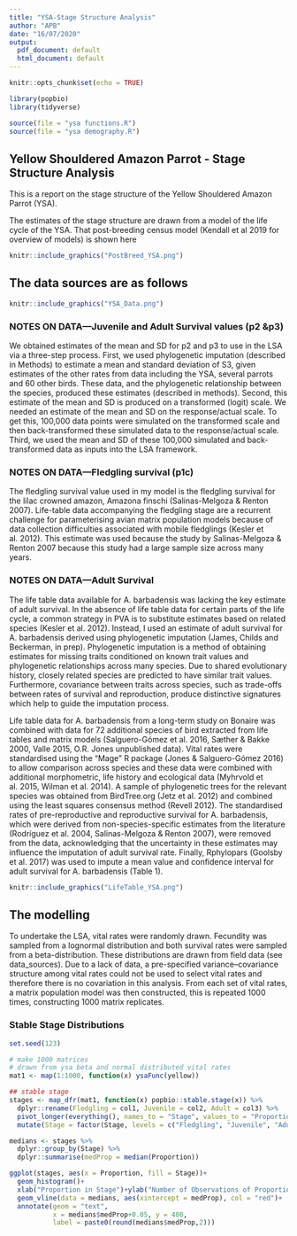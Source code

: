 ```yaml
---
title: "YSA-Stage Structure Analysis"
author: "APB"
date: "16/07/2020"
output:
  pdf_document: default
  html_document: default
---
```


```r
knitr::opts_chunk$set(echo = TRUE)

library(popbio)
library(tidyverse) 

source(file = "ysa functions.R")
source(file = "ysa demography.R")
```

## Yellow Shouldered Amazon Parrot - Stage Structure Analysis

This is a report on the stage structure of the Yellow Shouldered Amazon Parrot (YSA).

The estimates of the stage structure are drawn from a model of the life cycle of the YSA.  That post-breeding census model (Kendall et al 2019 for overview of models) is shown here


```r
knitr::include_graphics("PostBreed_YSA.png")
```

## The data sources are as follows

```r
knitr::include_graphics("YSA_Data.png")
```

### NOTES ON DATA---Juvenile and Adult Survival values (p2 &p3)

We obtained estimates of the mean and SD for p2 and p3 to use in the LSA via a three-step process. First, we used phylogenetic imputation (described in Methods) to estimate a mean and standard deviation of S3, given estimates of the other rates from data including the YSA, several parrots and 60 other birds.  These data, and the phylogenetic relationship between the species, produced these estimates (described in methods). Second, this estimate of the mean and SD is produced on a transformed (logit) scale.  We needed an estimate of the mean and SD on the response/actual scale. To get this, 100,000 data points were simulated on the transformed scale and then back-transformed these simulated data to the response/actual scale.  Third, we used the mean and SD of these 100,000 simulated and back-transformed data as inputs into the LSA framework.

### NOTES ON DATA---Fledgling survival (p1c)

The fledgling survival value used in my model is the fledgling survival for the lilac crowned amazon, Amazona finschi (Salinas-Melgoza & Renton 2007). Life-table data accompanying the fledgling stage are a recurrent challenge for parameterising avian matrix population models because of data collection difficulties associated with mobile fledglings (Kesler et al. 2012). This estimate was used because the study by Salinas-Melgoza & Renton 2007 because this study had a large sample size across many years.

### NOTES ON DATA---Adult Survival

The life table data available for A. barbadensis was lacking the key estimate of adult survival. In the absence of life table data for certain parts of the life cycle, a common strategy in PVA is to substitute estimates based on related species (Kesler et al. 2012). Instead, I used an estimate of adult survival for A. barbadensis derived using phylogenetic imputation (James, Childs and Beckerman, in prep). Phylogenetic imputation is a method of obtaining estimates for missing traits conditioned on known trait values and phylogenetic relationships across many species. Due to shared evolutionary history, closely related species are predicted to have similar trait values. Furthermore, covariance between traits across species, such as trade-offs between rates of survival and reproduction, produce distinctive signatures which help to guide the imputation process.

Life table data for A. barbadensis from a long-term study on Bonaire was combined with data for 72 additional species of bird extracted from life tables and matrix models (Salguero-Gómez et al. 2016, Sæther & Bakke 2000, Valle 2015, O.R. Jones unpublished data). Vital rates were standardised using the “Mage” R package (Jones & Salguero-Gómez 2016) to allow comparison across species and these data were combined with additional morphometric, life history and ecological data (Myhrvold et al. 2015, Wilman et al. 2014). A sample of phylogenetic trees for the relevant species was obtained from BirdTree.org (Jetz et al. 2012) and combined using the least squares consensus method (Revell 2012). The standardised rates of pre-reproductive and reproductive survival for A. barbadensis, which were derived from non-species-specific estimates from the literature (Rodríguez et al. 2004, Salinas-Melgoza & Renton 2007), were removed from the data, acknowledging that the uncertainty in these estimates may influence the imputation of adult survival rate. Finally, Rphylopars (Goolsby et al. 2017) was used to impute a mean value and confidence interval for adult survival for A. barbadensis (Table 1).

```r
knitr::include_graphics("LifeTable_YSA.png")
```


## The modelling

To undertake the LSA, vital rates were randomly drawn. Fecundity was sampled from a lognormal distribution and both survival rates were sampled from a beta-distribution. These distributions are drawn from field data (see data_sources). Due to a lack of data, a pre-specified variance–covariance structure among vital rates could not be used to select vital rates and therefore there is no covariation in this analysis. From each set of vital rates, a matrix population model was then constructed, this is repeated 1000 times, constructing 1000 matrix replicates. 

### Stable Stage Distributions


```r

set.seed(123)

# make 1000 matrices
# drawn from ysa beta and normal distributed vital rates
mat1 <- map(1:1000, function(x) ysaFunc(yellow))

## stable stage
stages <- map_dfr(mat1, function(x) popbio::stable.stage(x)) %>% 
  dplyr::rename(Fledgling = col1, Juvenile = col2, Adult = col3) %>% 
  pivot_longer(everything(), names_to = "Stage", values_to = "Proportion") %>% 
  mutate(Stage = factor(Stage, levels = c("Fledgling", "Juvenile", "Adult")))

medians <- stages %>% 
  dplyr::group_by(Stage) %>% 
  dplyr::summarise(medProp = median(Proportion))

ggplot(stages, aes(x = Proportion, fill = Stage))+
  geom_histogram()+
  xlab("Proportion in Stage")+ylab("Number of Observations of Proportion from 1000 sims")+
  geom_vline(data = medians, aes(xintercept = medProp), col = "red")+
  annotate(geom = "text", 
           x = medians$medProp+0.05, y = 400, 
           label = paste0(round(medians$medProp,2)))

```


